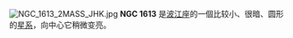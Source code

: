 {{NGCInfoBox|NGCID=NGC 1613|發現者=讓·瑪璉·愛德華·史提芬|發現日期=1881年12月21日|其他編號=MCG -1-12-31 NPM1G -04.0201|曆元=J2000.0|赤經=4時33分25.3秒
|赤緯=-4°15'54"|星座=波江座|星體=星系|星等=13.7|表面亮度=13.3|藍等=14.6}}

[[File:NGC_1613_2MASS_JHK.jpg|left]]
'''NGC 1613''' 是[[波江座|波江座]]的一個比较小、很暗、圆形的[[星系|星系]]，向中心它稍微变亮。

{{NGCReference|1613}}
{{Catalogs|NGC=1613}}
